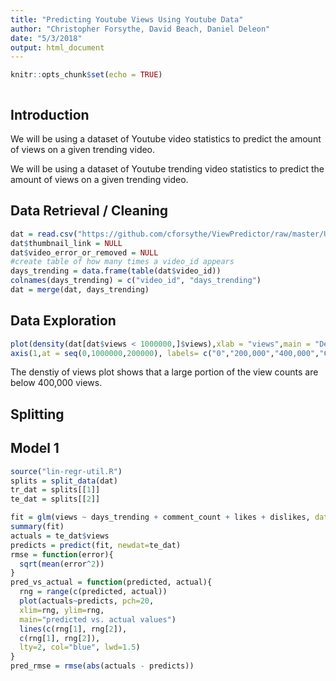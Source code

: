 ```yaml
---
title: "Predicting Youtube Views Using Youtube Data"
author: "Christopher Forsythe, David Beach, Daniel Deleon"
date: "5/3/2018"
output: html_document
---
```


```r
knitr::opts_chunk$set(echo = TRUE)
```

```r

```

## Introduction

We will be using a dataset of Youtube video statistics to predict the amount of views on a given trending video. 



We will be using a dataset of Youtube trending video statistics to predict the amount of views on a given trending video. 

## Data Retrieval / Cleaning 
```r
dat = read.csv("https://github.com/cforsythe/ViewPredictor/raw/master/USvideos.csv")
dat$thumbnail_link = NULL
dat$video_error_or_removed = NULL 
#create table of how many times a video_id appears
days_trending = data.frame(table(dat$video_id))
colnames(days_trending) = c("video_id", "days_trending")
dat = merge(dat, days_trending)
```
## Data Exploration


```r
plot(density(dat[dat$views < 1000000,]$views),xlab = "views",main = "Density of Views under 1 Million",xaxt = "n")
axis(1,at = seq(0,1000000,200000), labels= c("0","200,000","400,000","600,000","800,000","1,000,000"))
```
The denstiy of views plot shows that a large portion of the view counts are below 400,000 views. 

## Splitting




## Model 1



```r
source("lin-regr-util.R")
splits = split_data(dat)
tr_dat = splits[[1]]
te_dat = splits[[2]]

fit = glm(views ~ days_trending + comment_count + likes + dislikes, dat=tr_dat)
summary(fit)
actuals = te_dat$views
predicts = predict(fit, newdat=te_dat)
rmse = function(error){
  sqrt(mean(error^2))
}
pred_vs_actual = function(predicted, actual){
  rng = range(c(predicted, actual))
  plot(actuals~predicts, pch=20,
  xlim=rng, ylim=rng, 
  main="predicted vs. actual values")
  lines(c(rng[1], rng[2]),
  c(rng[1], rng[2]),
  lty=2, col="blue", lwd=1.5)
}
pred_rmse = rmse(abs(actuals - predicts))
```

